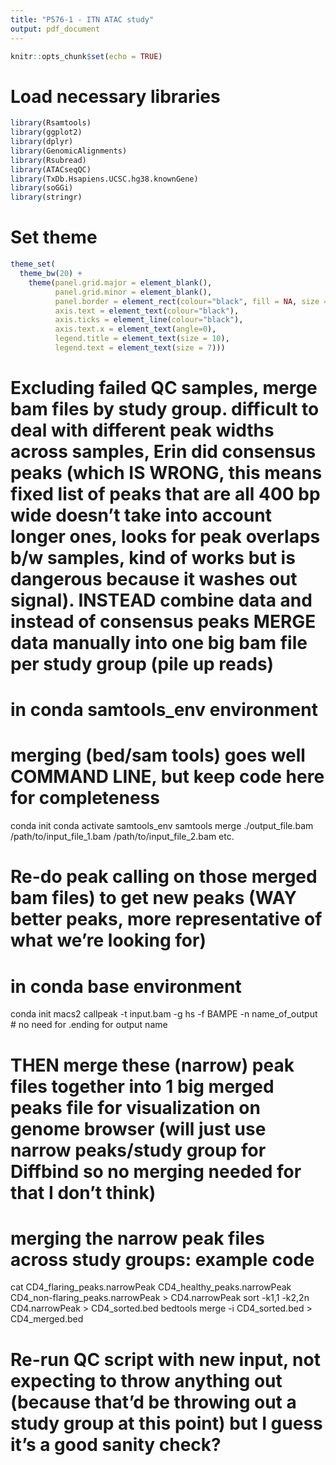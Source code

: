 ```yaml
---
title: "P576-1 - ITN ATAC study"
output: pdf_document
---
```


```r
knitr::opts_chunk$set(echo = TRUE)
```

# Load necessary libraries

```r

library(Rsamtools)
library(ggplot2)
library(dplyr)
library(GenomicAlignments)
library(Rsubread)
library(ATACseqQC)
library(TxDb.Hsapiens.UCSC.hg38.knownGene)
library(soGGi)
library(stringr)

```

# Set theme

```r

theme_set(
  theme_bw(20) +
    theme(panel.grid.major = element_blank(),
          panel.grid.minor = element_blank(),
          panel.border = element_rect(colour="black", fill = NA, size = 1),
          axis.text = element_text(colour="black"),
          axis.ticks = element_line(colour="black"),
          axis.text.x = element_text(angle=0),
          legend.title = element_text(size = 10),
          legend.text = element_text(size = 7)))

```

# Excluding failed QC samples, merge bam files by study group. difficult to deal with different peak widths across samples, Erin did consensus peaks (which IS WRONG, this means fixed list of peaks that are all 400 bp wide doesn't take into account longer ones, looks for peak overlaps b/w samples, kind of works but is dangerous because it washes out signal). INSTEAD combine data and instead of consensus peaks MERGE data manually into one big bam file per study group (pile up reads)
# in conda samtools_env environment
# merging (bed/sam tools) goes well COMMAND LINE, but keep code here for completeness

conda init
conda activate samtools_env
samtools merge ./output_file.bam /path/to/input_file_1.bam /path/to/input_file_2.bam etc.

# Re-do peak calling on those merged bam files) to get new peaks (WAY better peaks, more representative of what we're looking for)
# in conda base environment
conda init
macs2 callpeak -t input.bam -g hs -f BAMPE -n name_of_output
# no need for .ending for output name

# THEN merge these (narrow) peak files together into 1 big merged peaks file for visualization on genome browser (will just use narrow peaks/study group for Diffbind so no merging needed for that I don't think)

# merging the narrow peak files across study groups: example code
cat CD4_flaring_peaks.narrowPeak CD4_healthy_peaks.narrowPeak CD4_non-flaring_peaks.narrowPeak > CD4.narrowPeak
sort -k1,1 -k2,2n CD4.narrowPeak > CD4_sorted.bed
bedtools merge -i CD4_sorted.bed > CD4_merged.bed

# Re-run QC script with new input, not expecting to throw anything out (because that'd be throwing out a study group at this point) but I guess it's a good sanity check?